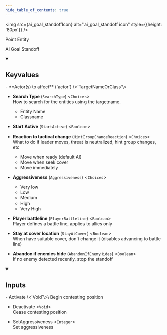 ```yaml
---
hide_table_of_contents: true
---
```


<!---
!!!!!!
THIS PAGE IS AUTOGENERATED FROM GAME FGD DEFINITIONS!
DO NOT EDIT MANUALLY!
!!!!!!

In order to make edits, you can make an annotation file in /fgd_dump_overrides
-->



<img src={ai_goal_standoffIcon} alt="ai_goal_standoff icon" style={{height: '80px'}} />

Point Entity

AI Goal Standoff

<details open>
<summary><h2>Keyvalues</h2></summary>
- **Actor(s) to affect** (`actor`) \<`TargetNameOrClass`\>

- **Search Type** (`SearchType`) \<`Choices`\>\
How to search for the entities using the targetname.
  - Entity Name
  - Classname


- **Start Active** (`StartActive`) \<`Boolean`\>

- **Reaction to tactical change** (`HintGroupChangeReaction`) \<`Choices`\>\
What to do if leader moves, threat is neutralized, hint group changes, etc
  - Move when ready (default AI)
  - Move when seek cover
  - Move immediately


- **Aggressiveness** (`Aggressiveness`) \<`Choices`\>
  - Very low
  - Low
  - Medium
  - High
  - Very High


- **Player battleline** (`PlayerBattleline`) \<`Boolean`\>\
Player defines a battle line, applies to allies only

- **Stay at cover location** (`StayAtCover`) \<`Boolean`\>\
When have suitable cover, don't change it (disables advancing to battle line)

- **Abandon if enemies hide** (`AbandonIfEnemyHides`) \<`Boolean`\>\
If no enemy detected recently, stop the standoff


 </details>
<details open>
<summary><h2>Inputs</h2></summary>
- Activate \<`Void`\>\
Begin contesting position

- Deactivate \<`Void`\>\
Cease contesting position

- SetAggressiveness \<`Integer`\>\
Set aggressiveness


 </details>
